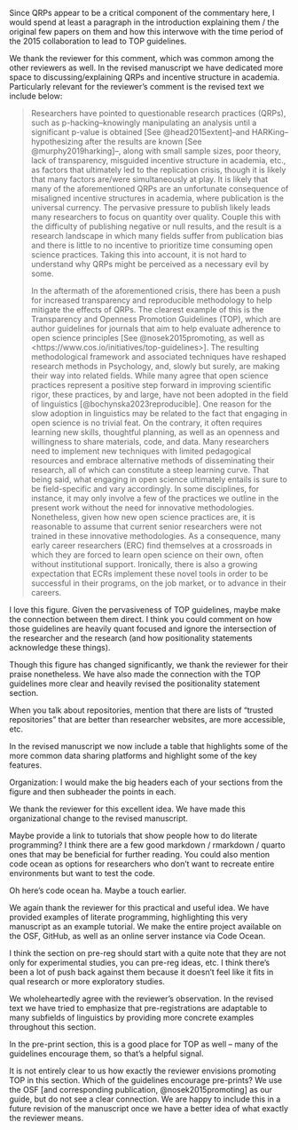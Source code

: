 <!-- https://github.com/RAP-group/guide_to_open_science/issues/62 -->
:::reviewer
Since QRPs appear to be a critical component of the commentary here, I would spend at least a paragraph in the introduction explaining them / the original few papers on them and how this interwove with the time period of the 2015 collaboration to lead to TOP guidelines.
:::

We thank the reviewer for this comment, which was common among the other reviewers as well. 
In the revised manuscript we have dedicated more space to discussing/explaining QRPs and incentive structure in academia.
Particularly relevant for the reviewer's comment is the revised text we include below: 

> Researchers have pointed to questionable research practices (QRPs), such as p-hacking--knowingly manipulating an analysis until a significant p-value is obtained [See @head2015extent]--and HARKing--hypothesizing after the results are known [See @murphy2019harking]--, along with small sample sizes, poor theory, lack of transparency, misguided incentive structure in academia, etc., as factors that ultimately led to the replication crisis, though it is likely that many factors are/were simultaneously at play. 
It is likely that many of the aforementioned QRPs are an unfortunate consequence of misaligned incentive structures in academia, where publication is the universal currency. 
The pervasive pressure to publish likely leads many researchers to focus on quantity over quality. 
Couple this with the difficulty of publishing negative or null results, and the result is a research landscape in which many fields suffer from publication bias and there is little to no incentive to prioritize time consuming open science practices. 
Taking this into account, it is not hard to understand why QRPs might be perceived as a necessary evil by some.
>
> In the aftermath of the aforementioned crisis, there has been a push for increased transparency and reproducible methodology to help mitigate the effects of QRPs. 
The clearest example of this is the Transparency and Openness Promotion Guidelines (TOP), which are author guidelines for journals that aim to help evaluate adherence to open science principles [See @nosek2015promoting, as well as <https://www.cos.io/initiatives/top-guidelines>]. 
The resulting methodological framework and associated techniques have reshaped research methods in Psychology, and, slowly but surely, are making their way into related fields. 
While many agree that open science practices represent a positive step forward in improving scientific rigor, these practices, by and large, have not been adopted in the field of linguistics [@bochynska2023reproducible]. 
One reason for the slow adoption in linguistics may be related to the fact that engaging in open science is no trivial feat. 
On the contrary, it often requires learning new skills, thoughtful planning, as well as an openness and willingness to share materials, code, and data. 
Many researchers need to implement new techniques with limited pedagogical resources and embrace alternative methods of disseminating their research, all of which can constitute a steep learning curve. 
That being said, what engaging in open science ultimately entails is sure to be field-specific and vary accordingly. 
In some disciplines, for instance, it may only involve a few of the practices we outline in the present work without the need for innovative methodologies. 
Nonetheless, given how new open science practices are, it is reasonable to assume that current senior researchers were not trained in these innovative methodologies. 
As a consequence, many early career researchers (ERC) find themselves at a crossroads in which they are forced to learn open science on their own, often without institutional support. 
Ironically, there is also a growing expectation that ECRs implement these novel tools in order to be successful in their programs, on the job market, or to advance in their careers. 



\Done



:::reviewer
I love this figure. Given the pervasiveness of TOP guidelines, maybe make the connection between them direct. I think you could comment on how those guidelines are heavily quant focused and ignore the intersection of the researcher and the research (and how positionality statements acknowledge these things).
:::

Though this figure has changed significantly, we thank the reviewer for their praise nonetheless. 
We have also made the connection with the TOP guidelines more clear and heavily revised the positionality statement section. 

\Done



:::reviewer
When you talk about repositories, mention that there are lists of “trusted repositories” that are better than researcher websites, are more accessible, etc.
:::

In the revised manuscript we now include a table that highlights some of the more common data sharing platforms and highlight some of the key features. 

\Done



:::reviewer
Organization: I would make the big headers each of your sections from the figure and then subheader the points in each.
:::

We thank the reviewer for this excellent idea. 
We have made this organizational change to the revised manuscript. 
\Done



:::reviewer
Maybe provide a link to tutorials that show people how to do literate programming? I think there are a few good markdown / rmarkdown / quarto ones that may be beneficial for further reading. You could also mention code ocean as options for researchers who don’t want to recreate entire environments but want to test the code.

Oh here’s code ocean ha. Maybe a touch earlier.
:::

We again thank the reviewer for this practical and useful idea. 
We have provided examples of literate programming, highlighting this very manuscript as an example tutorial. 
We make the entire project available on the OSF, GitHub, as well as an online server instance via Code Ocean. 

\Done



:::reviewer
I think the section on pre-reg should start with a quite note that they are not only for experimental studies, you can pre-reg ideas, etc. I think there’s been a lot of push back against them because it doesn’t feel like it fits in qual research or more exploratory studies.
:::

We wholeheartedly agree with the reviewer's observation. 
In the revised text we have tried to emphasize that pre-registrations are adaptable to many subfields of linguistics by providing more concrete examples throughout this section. 

\Done


:::reviewer
In the pre-print section, this is a good place for TOP as well – many of the guidelines encourage them, so that’s a helpful signal.
:::

It is not entirely clear to us how exactly the reviewer envisions promoting TOP in this section. 
Which of the guidelines encourage pre-prints? 
We use the OSF [and corresponding publication, @nosek2015promoting] as our guide, but do not see a clear connection. 
We are happy to include this in a future revision of the manuscript once we have a better idea of what exactly the reviewer means. 
